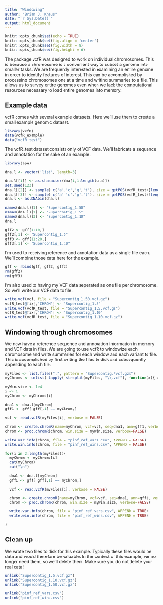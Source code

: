 ```yaml
---
title: "Windowing"
author: "Brian J. Knaus"
date: "`r Sys.Date()`"
output: html_document
---
```




```r
knitr::opts_chunk$set(echo = TRUE)
knitr::opts_chunk$set(fig.align = 'center')
knitr::opts_chunk$set(fig.width = 8)
knitr::opts_chunk$set(fig.height = 6)
```


The package vcfR was designed to work on individual chromosomes.
This is because a chromosome is a convenient way to subset a genome into smaller tasks.
We are frequently interested in examining an entire genome in order to identify features of interest.
This can be accomplished by processing chromosomes one at a time and writing summaries to a file.
This allows us to survey entire genomes even when we lack the computational resources necessary to load entire genomes into memory.



## Example data


vcfR comes with several example datasets.
Here we'll use them to create a small example genomic dataset.


```r
library(vcfR)
data(vcfR_example)
data("vcfR_test")
```


The vcfR_test dataset consists only of VCF data.
We'll fabricate a sequence and annotation for the sake of an example.


```r
library(ape)

dna.l <- vector('list', length=3)

dna.l[[1]] <- as.character(dna[1,1:length(dna)])
set.seed(123)
dna.l[[2]] <- sample( c('a','c','g','t'), size = getPOS(vcfR_test)[length(getPOS(vcfR_test))], replace = TRUE )
dna.l[[3]] <- sample( c('a','c','g','t'), size = getPOS(vcfR_test)[length(getPOS(vcfR_test))], replace = TRUE )
dna.l <- as.DNAbin(dna.l)

names(dna.l)[1] <- "Supercontig_1.50"
names(dna.l)[2] <- "Supercontig_1.5"
names(dna.l)[3] <- "Supercontig_1.10"
dna.l

gff2 <- gff[1:10,]
gff2[,1] <- "Supercontig_1.5"
gff3 <- gff[11:20,]
gff3[,1] <- "Supercontig_1.10"
```


I'm used to receiving reference and annotation data as a single file each.
We'll combine those data here for the example.


```r
gff <- rbind(gff, gff2, gff3)
rm(gff2)
rm(gff3)
```


I'm also used to having my VCF data seperated as one file per chromosome.
So we'll write our VCF data to file.


```r
write.vcf(vcf, file = "Supercontig_1.50.vcf.gz")
vcfR_test@fix[,'CHROM'] <- "Supercontig_1.5"
write.vcf(vcfR_test, file = "Supercontig_1.5.vcf.gz")
vcfR_test@fix[,'CHROM'] <- "Supercontig_1.10"
write.vcf(vcfR_test, file = "Supercontig_1.10.vcf.gz")
```


## Windowing through chromosomes


We now have a reference sequence and annotation information in memory and VCF data in files.
We are going to use vcfR to windowize each chromosome and write summaries for each window and each variant to file.
This is accomplished by first writing the files to disk and subsequently appending to each file.


```r
myFiles <- list.files(".", pattern = "Supercontig.*vcf.gz$")
myChroms <- unlist( lapply( strsplit(myFiles, "\\.vcf"), function(x){ x[1] } ) )

myWin.size <- 1e4
i <- 1
myChrom <- myChroms[i]

dna1 <- dna.l[myChrom]
gff1 <- gff[ gff[,1] == myChrom,]

vcf <- read.vcfR(myFiles[i], verbose = FALSE)
    
chrom <- create.chromR(name=myChrom, vcf=vcf, seq=dna1, ann=gff1, verbose = FALSE)
chrom <- proc.chromR(chrom, win.size = myWin.size, verbose=FALSE)

write.var.info(chrom, file = "pinf_ref_vars.csv", APPEND = FALSE)
write.win.info(chrom, file = "pinf_ref_wins.csv", APPEND = FALSE)

for(i in 2:length(myFiles)){
  myChrom <- myChroms[i]
  cat(myChrom)
  cat("\n")
  
  dna1 <- dna.l[myChrom]
  gff1 <- gff[ gff[,1] == myChrom,]

  vcf <- read.vcfR(myFiles[i], verbose = FALSE)

  chrom <- create.chromR(name=myChrom, vcf=vcf, seq=dna1, ann=gff1, verbose = FALSE)
  chrom <- proc.chromR(chrom, win.size = myWin.size, verbose=FALSE)

  write.var.info(chrom, file = "pinf_ref_vars.csv", APPEND = TRUE)
  write.win.info(chrom, file = "pinf_ref_wins.csv", APPEND = TRUE)

}

```


## Clean up

We wrote two files to disk for this example.
Typically these files would be data and would therefore be valuable.
In the context of this example, we no longer need them, so we'll delete them.
Make sure you do not delete your real data!


```r
unlink("Supercontig_1.5.vcf.gz")
unlink("Supercontig_1.10.vcf.gz")
unlink("Supercontig_1.50.vcf.gz")

unlink("pinf_ref_vars.csv")
unlink("pinf_ref_wins.csv")
```



